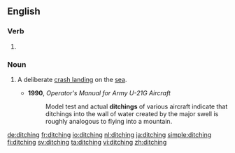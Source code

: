 ==English==

===Verb===
{{head|en|present participle}}

# {{present participle of|ditch|lang=en|nocat=1}}

===Noun===
{{en-noun}}

# {{context|aviation|lang=en}} A deliberate [[crash landing]] on the [[sea]].
#* '''1990''', ''Operator's Manual for Army U-21G Aircraft''
#*: Model test and actual '''ditchings''' of various aircraft indicate that ditchings into the wall of water created by the major swell is roughly analogous to flying into a mountain.

[[de:ditching]]
[[fr:ditching]]
[[io:ditching]]
[[nl:ditching]]
[[ja:ditching]]
[[simple:ditching]]
[[fi:ditching]]
[[sv:ditching]]
[[ta:ditching]]
[[vi:ditching]]
[[zh:ditching]]